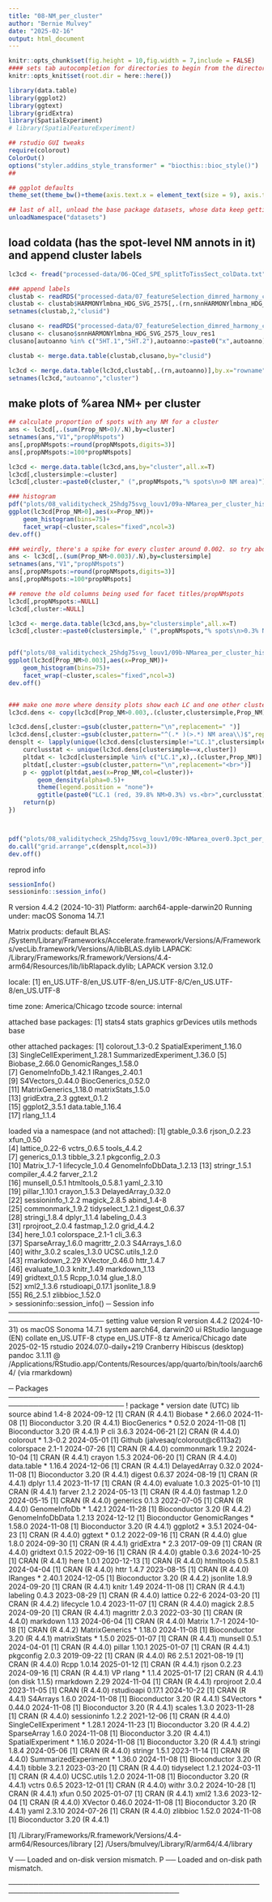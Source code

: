 ```yaml
---
title: "08-NM_per_cluster"
author: "Bernie Mulvey"
date: "2025-02-16"
output: html_document
---
```


```r
knitr::opts_chunk$set(fig.height = 10,fig.width = 7,include = FALSE)
#### sets tab autocompletion for directories to begin from the directory containing the .Rproj session, instead of the script's directory if different
knitr::opts_knit$set(root.dir = here::here())

library(data.table)
library(ggplot2)
library(ggtext)
library(gridExtra)
library(SpatialExperiment)
# library(SpatialFeatureExperiment)

## rstudio GUI tweaks
require(colorout)
ColorOut()
options("styler.addins_style_transformer" = "biocthis::bioc_style()")
##

## ggplot defaults
theme_set(theme_bw()+theme(axis.text.x = element_text(size = 9), axis.title.x = element_text(size = 8), axis.text.y = element_text(size = 8), axis.title.y = element_text(size =9), plot.title = element_markdown(size = 11,hjust=0.5), strip.text = element_text(size=11), legend.text = element_text(size=8), legend.title = element_text(size=9,hjust=0.5)))

## last of all, unload the base package datasets, whose data keep getting in the way of autocompletions (e.g., Theoph is priortized over TRUE)
unloadNamespace("datasets")
```

## load coldata (has the spot-level NM annots in it) and append cluster labels
```r
lc3cd <- fread("processed-data/06-QCed_SPE_splitToTissSect_colData.txt")

### append labels
clustab <- readRDS("processed-data/07_featureSelection_dimred_harmony_clustering/04-Initial_louvLeid_res0.5-1-2_clusterings.RDS")
clustab <- clustab$HARMONYlmbna_HDG_SVG_2575[,.(rn,snnHARMONYlmbna_HDG_SVG_2575_louv_res1)]
setnames(clustab,2,"clusid")

clusano <- readRDS("processed-data/07_featureSelection_dimred_harmony_clustering/05b-init_clusterings_autoannoLCrapheAndGABAergic.RDS")
clusano <- clusano$snnHARMONYlmbna_HDG_SVG_2575_louv_res1
clusano[autoanno %in% c("5HT.1","5HT.2"),autoanno:=paste0("x",autoanno)]

clustab <- merge.data.table(clustab,clusano,by="clusid")

lc3cd <- merge.data.table(lc3cd,clustab[,.(rn,autoanno)],by.x="rowname",by.y="rn")
setnames(lc3cd,"autoanno","cluster")
```

## make plots of %area NM+ per cluster
```r
## calculate proportion of spots with any NM for a cluster
ans <- lc3cd[,.(sum(Prop_NM>0)/.N),by=cluster]
setnames(ans,"V1","propNMspots")
ans[,propNMspots:=round(propNMspots,digits=3)]
ans[,propNMspots:=100*propNMspots]

lc3cd <- merge.data.table(lc3cd,ans,by="cluster",all.x=T)
lc3cd[,clustersimple:=cluster]
lc3cd[,cluster:=paste0(cluster," (",propNMspots,"% spots\n>0 NM area)")]

### histogram
pdf("plots/08_validitycheck_25hdg75svg_louv1/09a-NMarea_per_cluster_hist.pdf",width=9,height=9)
ggplot(lc3cd[Prop_NM>0],aes(x=Prop_NM))+
    geom_histogram(bins=75)+
    facet_wrap(~cluster,scales="fixed",ncol=3)
dev.off()

### weirdly, there's a spike for every cluster around 0.002. so try above this instead
ans <- lc3cd[,.(sum(Prop_NM>0.003)/.N),by=clustersimple]
setnames(ans,"V1","propNMspots")
ans[,propNMspots:=round(propNMspots,digits=3)]
ans[,propNMspots:=100*propNMspots]

## remove the old columns being used for facet titles/propNMspots
lc3cd[,propNMspots:=NULL]
lc3cd[,cluster:=NULL]

lc3cd <- merge.data.table(lc3cd,ans,by="clustersimple",all.x=T)
lc3cd[,cluster:=paste0(clustersimple," (",propNMspots,"% spots\n>0.3% NM area)")]


pdf("plots/08_validitycheck_25hdg75svg_louv1/09b-NMarea_per_cluster_hist_above0.003.pdf",height=9,width=9)
ggplot(lc3cd[Prop_NM>0.003],aes(x=Prop_NM))+
    geom_histogram(bins=75)+
    facet_wrap(~cluster,scales="fixed",ncol=3)
dev.off()


### make one more where density plots show each LC and one other cluster
lc3cd.dens <- copy(lc3cd[Prop_NM>0.003,.(cluster,clustersimple,Prop_NM)])

lc3cd.dens[,cluster:=gsub(cluster,pattern="\n",replacement=" ")]
lc3cd.dens[,cluster:=gsub(cluster,pattern="^(.* )(>.*) NM area\\)$",replacement=paste0("\\1","NM area","\\2",")"))]
densplt <- lapply(unique(lc3cd.dens[clustersimple!="LC.1",clustersimple]),function(x){
    curclusstat <- unique(lc3cd.dens[clustersimple==x,cluster])
    pltdat <- lc3cd[clustersimple %in% c("LC.1",x),.(cluster,Prop_NM)]
    pltdat[,cluster:=gsub(cluster,pattern="\n",replacement="<br>")]
    p <- ggplot(pltdat,aes(x=Prop_NM,col=cluster))+
        geom_density(alpha=0.5)+
        theme(legend.position = "none")+
        ggtitle(paste0("LC.1 (red, 39.8% NM>0.3%) vs.<br>",curclusstat))
    return(p)
})



pdf("plots/08_validitycheck_25hdg75svg_louv1/09c-NMarea_over0.3pct_per_cluster_densityplot_LC1_vs_others.pdf",height=9,width=9)
do.call("grid.arrange",c(densplt,ncol=3))
dev.off()

```

reprod info
```r
sessionInfo()
sessioninfo::session_info()
```
R version 4.4.2 (2024-10-31)
Platform: aarch64-apple-darwin20
Running under: macOS Sonoma 14.7.1

Matrix products: default
BLAS:   /System/Library/Frameworks/Accelerate.framework/Versions/A/Frameworks/vecLib.framework/Versions/A/libBLAS.dylib 
LAPACK: /Library/Frameworks/R.framework/Versions/4.4-arm64/Resources/lib/libRlapack.dylib;  LAPACK version 3.12.0

locale:
[1] en_US.UTF-8/en_US.UTF-8/en_US.UTF-8/C/en_US.UTF-8/en_US.UTF-8

time zone: America/Chicago
tzcode source: internal

attached base packages:
[1] stats4    stats     graphics  grDevices utils     methods   base     

other attached packages:
 [1] colorout_1.3-0.2            SpatialExperiment_1.16.0   
 [3] SingleCellExperiment_1.28.1 SummarizedExperiment_1.36.0
 [5] Biobase_2.66.0              GenomicRanges_1.58.0       
 [7] GenomeInfoDb_1.42.1         IRanges_2.40.1             
 [9] S4Vectors_0.44.0            BiocGenerics_0.52.0        
[11] MatrixGenerics_1.18.0       matrixStats_1.5.0          
[13] gridExtra_2.3               ggtext_0.1.2               
[15] ggplot2_3.5.1               data.table_1.16.4          
[17] rlang_1.1.4                

loaded via a namespace (and not attached):
 [1] gtable_0.3.6            rjson_0.2.23            xfun_0.50              
 [4] lattice_0.22-6          vctrs_0.6.5             tools_4.4.2            
 [7] generics_0.1.3          tibble_3.2.1            pkgconfig_2.0.3        
[10] Matrix_1.7-1            lifecycle_1.0.4         GenomeInfoDbData_1.2.13
[13] stringr_1.5.1           compiler_4.4.2          farver_2.1.2           
[16] munsell_0.5.1           htmltools_0.5.8.1       yaml_2.3.10            
[19] pillar_1.10.1           crayon_1.5.3            DelayedArray_0.32.0    
[22] sessioninfo_1.2.2       magick_2.8.5            abind_1.4-8            
[25] commonmark_1.9.2        tidyselect_1.2.1        digest_0.6.37          
[28] stringi_1.8.4           dplyr_1.1.4             labeling_0.4.3         
[31] rprojroot_2.0.4         fastmap_1.2.0           grid_4.4.2             
[34] here_1.0.1              colorspace_2.1-1        cli_3.6.3              
[37] SparseArray_1.6.0       magrittr_2.0.3          S4Arrays_1.6.0         
[40] withr_3.0.2             scales_1.3.0            UCSC.utils_1.2.0       
[43] rmarkdown_2.29          XVector_0.46.0          httr_1.4.7             
[46] evaluate_1.0.3          knitr_1.49              markdown_1.13          
[49] gridtext_0.1.5          Rcpp_1.0.14             glue_1.8.0             
[52] xml2_1.3.6              rstudioapi_0.17.1       jsonlite_1.8.9         
[55] R6_2.5.1                zlibbioc_1.52.0        
> sessioninfo::session_info()
─ Session info ─────────────────────────────────────────────────────────────────────
 setting  value
 version  R version 4.4.2 (2024-10-31)
 os       macOS Sonoma 14.7.1
 system   aarch64, darwin20
 ui       RStudio
 language (EN)
 collate  en_US.UTF-8
 ctype    en_US.UTF-8
 tz       America/Chicago
 date     2025-02-15
 rstudio  2024.07.0-daily+219 Cranberry Hibiscus (desktop)
 pandoc   3.1.11 @ /Applications/RStudio.app/Contents/Resources/app/quarto/bin/tools/aarch64/ (via rmarkdown)

─ Packages ─────────────────────────────────────────────────────────────────────────
 !  package              * version date (UTC) lib source
    abind                  1.4-8   2024-09-12 [1] CRAN (R 4.4.1)
    Biobase              * 2.66.0  2024-11-08 [1] Bioconductor 3.20 (R 4.4.1)
    BiocGenerics         * 0.52.0  2024-11-08 [1] Bioconductor 3.20 (R 4.4.1)
 P  cli                    3.6.3   2024-06-21 [2] CRAN (R 4.4.0)
    colorout             * 1.3-0.2 2024-05-01 [1] Github (jalvesaq/colorout@c6113a2)
    colorspace             2.1-1   2024-07-26 [1] CRAN (R 4.4.0)
    commonmark             1.9.2   2024-10-04 [1] CRAN (R 4.4.1)
    crayon                 1.5.3   2024-06-20 [1] CRAN (R 4.4.0)
    data.table           * 1.16.4  2024-12-06 [1] CRAN (R 4.4.1)
    DelayedArray           0.32.0  2024-11-08 [1] Bioconductor 3.20 (R 4.4.1)
    digest                 0.6.37  2024-08-19 [1] CRAN (R 4.4.1)
    dplyr                  1.1.4   2023-11-17 [1] CRAN (R 4.4.0)
    evaluate               1.0.3   2025-01-10 [1] CRAN (R 4.4.1)
    farver                 2.1.2   2024-05-13 [1] CRAN (R 4.4.0)
    fastmap                1.2.0   2024-05-15 [1] CRAN (R 4.4.0)
    generics               0.1.3   2022-07-05 [1] CRAN (R 4.4.0)
    GenomeInfoDb         * 1.42.1  2024-11-28 [1] Bioconductor 3.20 (R 4.4.2)
    GenomeInfoDbData       1.2.13  2024-12-12 [1] Bioconductor
    GenomicRanges        * 1.58.0  2024-11-08 [1] Bioconductor 3.20 (R 4.4.1)
    ggplot2              * 3.5.1   2024-04-23 [1] CRAN (R 4.4.0)
    ggtext               * 0.1.2   2022-09-16 [1] CRAN (R 4.4.0)
    glue                   1.8.0   2024-09-30 [1] CRAN (R 4.4.1)
    gridExtra            * 2.3     2017-09-09 [1] CRAN (R 4.4.0)
    gridtext               0.1.5   2022-09-16 [1] CRAN (R 4.4.0)
    gtable                 0.3.6   2024-10-25 [1] CRAN (R 4.4.1)
    here                   1.0.1   2020-12-13 [1] CRAN (R 4.4.0)
    htmltools              0.5.8.1 2024-04-04 [1] CRAN (R 4.4.0)
    httr                   1.4.7   2023-08-15 [1] CRAN (R 4.4.0)
    IRanges              * 2.40.1  2024-12-05 [1] Bioconductor 3.20 (R 4.4.2)
    jsonlite               1.8.9   2024-09-20 [1] CRAN (R 4.4.1)
    knitr                  1.49    2024-11-08 [1] CRAN (R 4.4.1)
    labeling               0.4.3   2023-08-29 [1] CRAN (R 4.4.0)
    lattice                0.22-6  2024-03-20 [1] CRAN (R 4.4.2)
    lifecycle              1.0.4   2023-11-07 [1] CRAN (R 4.4.0)
    magick                 2.8.5   2024-09-20 [1] CRAN (R 4.4.1)
    magrittr               2.0.3   2022-03-30 [1] CRAN (R 4.4.0)
    markdown               1.13    2024-06-04 [1] CRAN (R 4.4.0)
    Matrix                 1.7-1   2024-10-18 [1] CRAN (R 4.4.2)
    MatrixGenerics       * 1.18.0  2024-11-08 [1] Bioconductor 3.20 (R 4.4.1)
    matrixStats          * 1.5.0   2025-01-07 [1] CRAN (R 4.4.1)
    munsell                0.5.1   2024-04-01 [1] CRAN (R 4.4.0)
    pillar                 1.10.1  2025-01-07 [1] CRAN (R 4.4.1)
    pkgconfig              2.0.3   2019-09-22 [1] CRAN (R 4.4.0)
    R6                     2.5.1   2021-08-19 [1] CRAN (R 4.4.0)
    Rcpp                   1.0.14  2025-01-12 [1] CRAN (R 4.4.1)
    rjson                  0.2.23  2024-09-16 [1] CRAN (R 4.4.1)
 VP rlang                * 1.1.4   2025-01-17 [2] CRAN (R 4.4.1) (on disk 1.1.5)
    rmarkdown              2.29    2024-11-04 [1] CRAN (R 4.4.1)
    rprojroot              2.0.4   2023-11-05 [1] CRAN (R 4.4.0)
    rstudioapi             0.17.1  2024-10-22 [1] CRAN (R 4.4.1)
    S4Arrays               1.6.0   2024-11-08 [1] Bioconductor 3.20 (R 4.4.1)
    S4Vectors            * 0.44.0  2024-11-08 [1] Bioconductor 3.20 (R 4.4.1)
    scales                 1.3.0   2023-11-28 [1] CRAN (R 4.4.0)
    sessioninfo            1.2.2   2021-12-06 [1] CRAN (R 4.4.0)
    SingleCellExperiment * 1.28.1  2024-11-23 [1] Bioconductor 3.20 (R 4.4.2)
    SparseArray            1.6.0   2024-11-08 [1] Bioconductor 3.20 (R 4.4.1)
    SpatialExperiment    * 1.16.0  2024-11-08 [1] Bioconductor 3.20 (R 4.4.1)
    stringi                1.8.4   2024-05-06 [1] CRAN (R 4.4.0)
    stringr                1.5.1   2023-11-14 [1] CRAN (R 4.4.0)
    SummarizedExperiment * 1.36.0  2024-11-08 [1] Bioconductor 3.20 (R 4.4.1)
    tibble                 3.2.1   2023-03-20 [1] CRAN (R 4.4.0)
    tidyselect             1.2.1   2024-03-11 [1] CRAN (R 4.4.0)
    UCSC.utils             1.2.0   2024-11-08 [1] Bioconductor 3.20 (R 4.4.1)
    vctrs                  0.6.5   2023-12-01 [1] CRAN (R 4.4.0)
    withr                  3.0.2   2024-10-28 [1] CRAN (R 4.4.1)
    xfun                   0.50    2025-01-07 [1] CRAN (R 4.4.1)
    xml2                   1.3.6   2023-12-04 [1] CRAN (R 4.4.0)
    XVector                0.46.0  2024-11-08 [1] Bioconductor 3.20 (R 4.4.1)
    yaml                   2.3.10  2024-07-26 [1] CRAN (R 4.4.0)
    zlibbioc               1.52.0  2024-11-08 [1] Bioconductor 3.20 (R 4.4.1)

 [1] /Library/Frameworks/R.framework/Versions/4.4-arm64/Resources/library
 [2] /Users/bmulvey/Library/R/arm64/4.4/library

 V ── Loaded and on-disk version mismatch.
 P ── Loaded and on-disk path mismatch.

────────────────────────────────────────────────────────────────────────────────────
